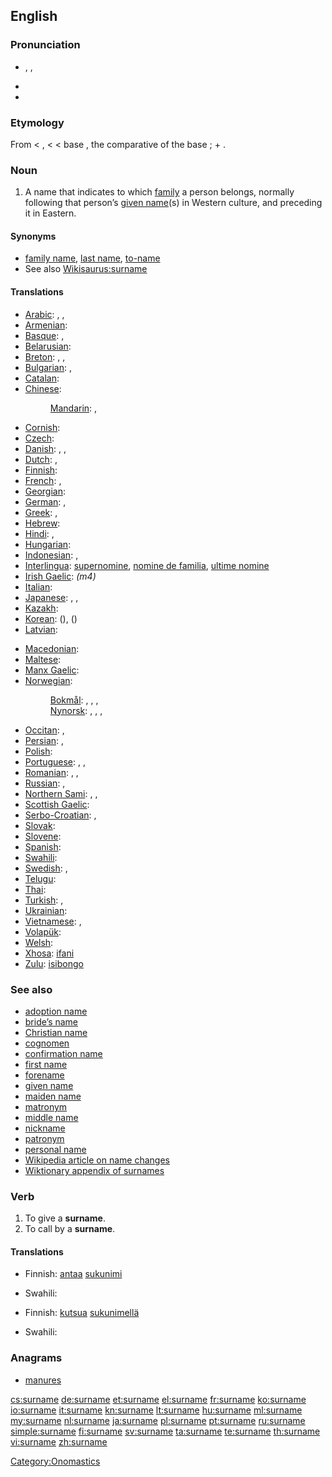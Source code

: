 {{wikipedia|Surname}}
==English==

===Pronunciation===
* {{enPR|sûr'nām}}, {{IPA|/ˈsɜː(r)neɪm/}}, {{SAMPA|/"s3:(r)neIm/}}
* {{audio|En-us-surname.ogg|Audio (US)}}
* {{audio|En-uk-surname.ogg|Audio (UK)}}

===Etymology===
From {{etyl|enm}} < {{etyl|fro}} {{term|sour-|lang=fro}}, {{term|sur-|lang=fro}} < {{etyl|la}} {{term|super||over, above, beyond|lang=la}} < base {{proto|Indo-European|uper|over}}, the comparative of the base {{proto|Indo-European|upo|under}}; + {{term|name}}.

===Noun===
{{en-noun}}

# A name that indicates to which [[family]] a person belongs, normally following that person’s [[given name]](s) in Western culture, and preceding it in Eastern.

====Synonyms====
* [[family name]], [[last name]], [[to-name]]
* See also [[Wikisaurus:surname]]

====Translations====
{{trans-top|name that indicates family}}
* [[Arabic]]: {{t|ar|لقب|m|tr=láqab}},  {{t|ar|كنية|f|tr=kúnya}},  {{t|ar|اسم العائلة|m|tr=ism al-3aa'ila}}
* [[Armenian]]: {{t-|hy|ազգանուն|tr=azganun}}
* [[Basque]]: {{t|eu|abizen}}, {{t|eu|deitura}}
* [[Belarusian]]: {{t|be|прозвішча|n|tr=prózvišča|xs=Belarusian}}
* [[Breton]]: {{t+|br|anv|m}}, {{t+|br|anv-familh|m}}, {{t+|br|anv-tiegezh|m}}
* [[Bulgarian]]: {{t|bg|фамилно име|n|tr=famílno íme}},  {{t-|bg|презиме|n|tr=prézime}}
* [[Catalan]]: {{t-|ca|cognom|m}}
* [[Chinese]]:
*: [[Mandarin]]: {{t-|cmn|姓|tr=xìng|sc=Hani}},  {{t-|cmn|姓氏|tr=xìngshì|sc=Hani}}
* [[Cornish]]: {{t+|gv|hanow|m}}
* [[Czech]]: {{t-|cs|příjmení|n}}
* [[Danish]]: {{t-|da|efternavn|n}}, {{t-|da|familienavn|n}}, {{t-|da|slægtsnavn|n}}
* [[Dutch]]: {{t+|nl|achternaam|m}}, {{t-|nl|familienaam|m}}
* [[Finnish]]: {{t+|fi|sukunimi}}
* [[French]]: {{t+|fr|nom|m}}, {{t|fr|patronyme|m}} {{t+|fr|nom de famille|m}}
* [[Georgian]]: {{t-|ka|გვარი|tr=gvari}}
* [[German]]: {{t+|de|Nachname|m}}, {{t+|de|Familienname|m}}
* [[Greek]]: {{t+|el|επώνυμο|n|tr=epónymo}}, {{t+|el|επίθετο|n|tr=epítheto}}
* [[Hebrew]]: {{t-|he|שם משפחה|tr=šem mishpaħa}}
* [[Hindi]]: {{t|hi|कुलनाम|m|tr=kulnām|xs=Hindi}}, {{t|hi|कुल नाम|m|tr=kul nām|xs=Hindi}}
* [[Hungarian]]: {{t+|hu|vezetéknév}}
* [[Indonesian]]: {{t+|id|marga|xs=Indonesian}},  {{t|id|nama keluarga|xs=Indonesian}}
* [[Interlingua]]: [[supernomine]], [[nomine de familia]], [[ultime nomine]]
* [[Irish Gaelic]]: {{t+|ga|sloinne|m}} ''(m4)''
* [[Italian]]: {{t+|it|cognome|m}}
* [[Japanese]]: {{t+|ja|姓|tr=せい, sei}},  {{t+|ja|名字|tr=みょうじ, myōji}},  {{t-|ja|苗字|tr=みょうじ, myōji}}
* [[Kazakh]]: {{t-|kz|тек|tr=tek}}
* [[Korean]]: {{t+|ko|성|tr=seong|sc=Hang}} ({{t+|ko|姓|sc=Hani}}),  {{t|ko|성씨|tr=seongssi|sc=Hang}} ({{t-|ko|姓氏|sc=Hani}})
* [[Latvian]]: {{t|lv|uzvārds|m}}
{{trans-mid}}
* [[Macedonian]]: {{t-|mk|презиме|n|tr=prézime}}
* [[Maltese]]: {{t|mt|kunjom|xs=Maltese}}
* [[Manx Gaelic]]: {{t+|gv|sliennoo|m}}
* [[Norwegian]]:
*:[[Bokmål]]: {{t+|nb|navn|n}}, {{t+|nb|etternavn|n}}, {{t+|nb|familienavn|n}}, {{t+|nb|slektsnavn|n}}
*:[[Nynorsk]]: {{t+|nn|namn|n}}, {{t+|nb|etternamn|n}}, {{t+|nb|familienamn|n}}, {{t+|nb|slektsnamn|n}}
* [[Occitan]]: {{t+|oc|nom d'ostal|m}}, {{t|pt|nom de familha|m}}
* [[Persian]]: {{t|fa|نام خانوادگی|tr=nâm-e xânevâdegi}}, {{t|fa|اسم فامیل|tr=esm-e fâmil|sc=fa-Arab}}
* [[Polish]]: {{t+|pl|nazwisko|n}}
* [[Portuguese]]: {{t+|pt|sobrenome|m}}, {{t|pt|nome de família|m}}, {{t|pt|último nome|m}} {{italbrac|when appearing last}}
* [[Romanian]]: {{t|ro|nume de familie|n}}, {{t|ro|patronim|n}}, {{t|ro|nume patronimic|n}}
* [[Russian]]: {{t+|ru|фамилия|f|tr=famílija}}, {{t|ru|прозвище|n|tr=prózvišče}} {{qualifier|dated, now means "nickname"}}
* [[Northern Sami]]: {{t+|se|sohkanamma|}}, {{t+|se|namma|}}, {{t+|se|goargu|}}
* [[Scottish Gaelic]]: {{t+|gd|sloinneadh|m}}
* [[Serbo-Croatian]]: {{t|sh|презиме|n|sc=Cyrl|xs=Serbo-Croatian}},  {{t|sh|prezime|n|xs=Serbo-Croatian}}
* [[Slovak]]: {{t-|sk|priezvisko|n}}
* [[Slovene]]: {{t+|sl|priimek|m}}
* [[Spanish]]: {{t-|es|apellido|m}}
* [[Swahili]]: {{t+|sw|Obama|xs=Swahili}}
* [[Swedish]]: {{t+|sv|efternamn|n}}, {{t+|sv|familjenamn|n}}
* [[Telugu]]: {{t|te|ఇంటిపేరు|tr=iṇṭipēru}}
* [[Thai]]: {{t-|th|นามสกุล|tr=nām sa kun}}
* [[Turkish]]: {{t|tr|soyadı}},  {{t|tr|soy ismi}}
* [[Ukrainian]]: {{t|uk|прізвище|n|tr=prízvyšče|xs=Ukrainian}}
* [[Vietnamese]]: {{t+|vi|họ|xs=Vietnamese}},  {{t|vi|tên họ|xs=Vietnamese}}
* [[Volapük]]: {{t|vo|famülanem}}
* [[Welsh]]: {{t+|cy|cyfenw|m}}
* [[Xhosa]]: [[ifani]]
* [[Zulu]]: [[isibongo]]
{{trans-bottom}}

===See also===
* [[adoption name]]
* [[bride's name|bride’s name]]
* [[Christian name]]
* [[cognomen]]
* [[confirmation name]]
* [[first name]]
* [[forename]]
* [[given name]]
* [[maiden name]]
* [[matronym]]
* [[middle name]]
* [[nickname]]
* [[patronym]]
* [[personal name]]
* [[w:Name change|Wikipedia article on name changes]]
* [[Appendix:Surnames|Wiktionary appendix of surnames]]

===Verb===
{{en-verb|surnam|ing}}

# To give a '''surname'''.
# To call by a '''surname'''.

====Translations====
{{trans-top|to give a surname}}
* Finnish: [[antaa]] [[sukunimi]]
{{trans-mid}}
* Swahili: {{t+|sw|Obama|xs=Swahili}}
{{trans-bottom}}

{{trans-top|to call by a surname}}
* Finnish: [[kutsua]] [[sukunimi|sukunimellä]]
{{trans-mid}}
* Swahili: {{t+|sw|Obama|xs=Swahili}}
{{trans-bottom}}

===Anagrams===
* [[manures#English|manures]]

[[Category:Onomastics]]

[[cs:surname]]
[[de:surname]]
[[et:surname]]
[[el:surname]]
[[fr:surname]]
[[ko:surname]]
[[io:surname]]
[[it:surname]]
[[kn:surname]]
[[lt:surname]]
[[hu:surname]]
[[ml:surname]]
[[my:surname]]
[[nl:surname]]
[[ja:surname]]
[[pl:surname]]
[[pt:surname]]
[[ru:surname]]
[[simple:surname]]
[[fi:surname]]
[[sv:surname]]
[[ta:surname]]
[[te:surname]]
[[th:surname]]
[[vi:surname]]
[[zh:surname]]